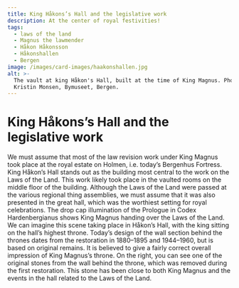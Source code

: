 ```yaml
---
title: King Håkons’s Hall and the legislative work
description: At the center of royal festivities!
tags:
  - laws of the land
  - Magnus the lawmender
  - Håkon Håkonsson
  - Håkonshallen
  - Bergen
image: /images/card-images/haakonshallen.jpg
alt: >-
  The vault at king Håkon's Hall, built at the time of King Magnus. Photo: Gunn
  Kristin Monsen, Bymuseet, Bergen.
---
```



# King Håkons’s Hall and the legislative work

<Container stil="initial side">
    We must assume that most of the law revision work under King Magnus took place at the royal estate on Holmen, i.e. today’s Bergenhus Fortress. King Håkon’s Hall stands out as the building most central to the work on the Laws of the Land. This work likely took place in the vaulted rooms on the middle floor of the building. Although the Laws of the Land were passed at the various regional thing assemblies, we must assume that it was also presented in the great hall, which was the worthiest setting for royal celebrations. The drop cap illumination of the Prologue in Codex Hardenbergianus shows King Magnus handing over the Laws of the Land. We can imagine this scene taking place in Håkon’s Hall, with the king sitting on the hall’s highest throne. Today’s design of the wall section behind the thrones dates from the restoration in 1880–1895 and 1944–1960, but is based on original remains. It is believed to give a fairly correct overall impression of King Magnus’s throne. On the right, you can see one of the original stones from the wall behind the throne, which was removed during the first restoration. This stone has been close to both King Magnus and the events in the hall related to the Laws of the Land.
</Container>

<Figure
    image="/images/introduksjon/Bilde5.jpg"
    title="The thrones at King Håkon's Hall in 2023. Photo: Regin Hjertholm."
    alt="Photo of the thrones at King Håkon's Hall."
>
</Figure>

